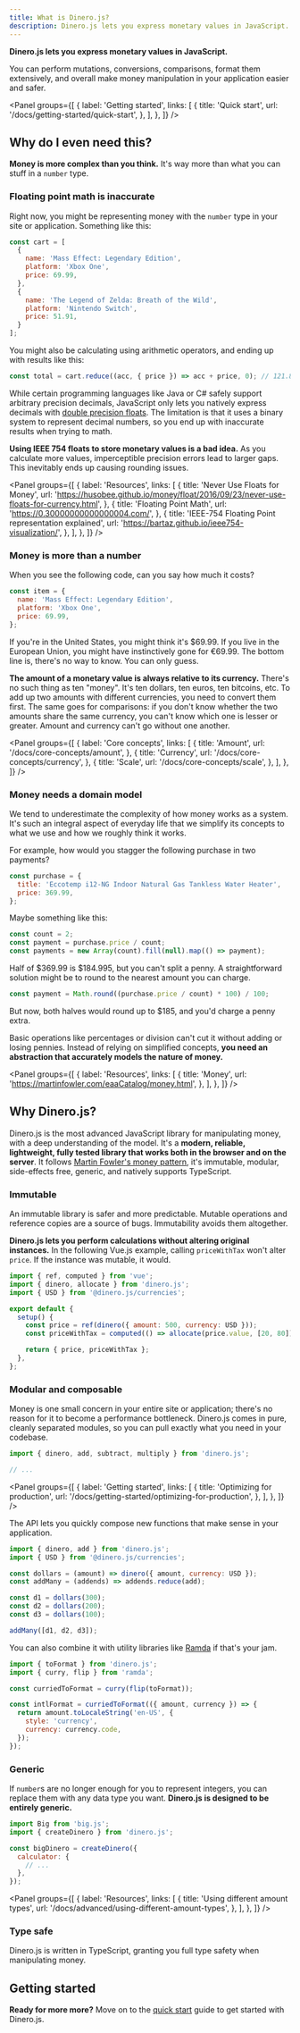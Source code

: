 ```yaml
---
title: What is Dinero.js?
description: Dinero.js lets you express monetary values in JavaScript.
---
```


**Dinero.js lets you express monetary values in JavaScript.**

You can perform mutations, conversions, comparisons, format them extensively, and overall make money manipulation in your application easier and safer.

<Panel
  groups={[
    {
      label: 'Getting started',
      links: [
        {
          title: 'Quick start',
          url: '/docs/getting-started/quick-start',
        },
      ],
    },
  ]}
/>

## Why do I even need this?

**Money is more complex than you think.** It's way more than what you can stuff in a `number` type.

### Floating point math is inaccurate

Right now, you might be representing money with the `number` type in your site or application. Something like this:

```js
const cart = [
  {
    name: 'Mass Effect: Legendary Edition',
    platform: 'Xbox One',
    price: 69.99,
  },
  {
    name: 'The Legend of Zelda: Breath of the Wild',
    platform: 'Nintendo Switch',
    price: 51.91,
  }
];
```

You might also be calculating using arithmetic operators, and ending up with results like this:

```js
const total = cart.reduce((acc, { price }) => acc + price, 0); // 121.89999999999999 😧
```

While certain programming languages like Java or C# safely support arbitrary precision decimals, JavaScript only lets you natively express decimals with [double precision floats](https://wikipedia.org/wiki/IEEE_754). The limitation is that it uses a binary system to represent decimal numbers, so you end up with inaccurate results when trying to math.

**Using IEEE 754 floats to store monetary values is a bad idea.** As you calculate more values, imperceptible precision errors lead to larger gaps. This inevitably ends up causing rounding issues.

<Panel
  groups={[
    {
      label: 'Resources',
      links: [
        {
          title: 'Never Use Floats for Money',
          url: 'https://husobee.github.io/money/float/2016/09/23/never-use-floats-for-currency.html',
        },
        {
          title: 'Floating Point Math',
          url: 'https://0.30000000000000004.com/',
        },
        {
          title: 'IEEE-754 Floating Point representation explained',
          url: 'https://bartaz.github.io/ieee754-visualization/',
        },
      ],
    },
  ]}
/>

### Money is more than a number

When you see the following code, can you say how much it costs?

```js
const item = {
  name: 'Mass Effect: Legendary Edition',
  platform: 'Xbox One',
  price: 69.99,
};
```

If you're in the United States, you might think it's $69.99. If you live in the European Union, you might have instinctively gone for €69.99. The bottom line is, there's no way to know. You can only guess.

**The amount of a monetary value is always relative to its currency.** There's no such thing as ten "money". It's ten dollars, ten euros, ten bitcoins, etc. To add up two amounts with different currencies, you need to convert them
first. The same goes for comparisons: if you don't know whether the two amounts share the same currency, you can't know which one is lesser or greater. Amount and currency can't go without one another.

<Panel
  groups={[
    {
      label: 'Core concepts',
      links: [
        {
          title: 'Amount',
          url: '/docs/core-concepts/amount',
        },
        {
          title: 'Currency',
          url: '/docs/core-concepts/currency',
        },
        {
          title: 'Scale',
          url: '/docs/core-concepts/scale',
        },
      ],
    },
  ]}
/>

### Money needs a domain model

We tend to underestimate the complexity of how money works as a system. It's such an integral aspect of everyday life that we simplify its concepts to what we use and how we roughly think it works.

For example, how would you stagger the following purchase in two payments?

```js
const purchase = {
  title: 'Eccotemp i12-NG Indoor Natural Gas Tankless Water Heater',
  price: 369.99,
};
```

Maybe something like this:

```js
const count = 2;
const payment = purchase.price / count;
const payments = new Array(count).fill(null).map(() => payment);
```

Half of $369.99 is $184.995, but you can't split a penny. A straightforward solution might be to round to the nearest amount you can charge.

```js
const payment = Math.round((purchase.price / count) * 100) / 100;
```

But now, both halves would round up to $185, and you'd charge a penny extra.

Basic operations like percentages or division can't cut it without adding or losing pennies. Instead of relying on simplified concepts, **you need an abstraction that accurately models the nature of money.**

<Panel
  groups={[
    {
      label: 'Resources',
      links: [
        {
          title: 'Money',
          url: 'https://martinfowler.com/eaaCatalog/money.html',
        },
      ],
    },
  ]}
/>

## Why Dinero.js?

Dinero.js is the most advanced JavaScript library for manipulating money, with a deep understanding of the model. It's a **modern, reliable, lightweight, fully tested library that works both in the browser and on the server**. It follows [Martin Fowler's money pattern](https://martinfowler.com/eaaCatalog/money.html), it's immutable, modular, side-effects free, generic, and natively supports TypeScript.

### Immutable

An immutable library is safer and more predictable. Mutable operations and reference copies are a source of bugs. Immutability avoids them altogether.

**Dinero.js lets you perform calculations without altering original instances.** In the following Vue.js example, calling `priceWithTax` won't alter `price`. If the instance was mutable, it would.

```js
import { ref, computed } from 'vue';
import { dinero, allocate } from 'dinero.js';
import { USD } from '@dinero.js/currencies';

export default {
  setup() {
    const price = ref(dinero({ amount: 500, currency: USD }));
    const priceWithTax = computed(() => allocate(price.value, [20, 80])[0]);

    return { price, priceWithTax };
  },
};
```

### Modular and composable

Money is one small concern in your entire site or application; there's no reason for it to become a performance bottleneck. Dinero.js comes in pure, cleanly separated modules, so you can pull exactly what you need in your codebase.

```js
import { dinero, add, subtract, multiply } from 'dinero.js';

// ...
```

<Panel
  groups={[
    {
      label: 'Getting started',
      links: [
        {
          title: 'Optimizing for production',
          url: '/docs/getting-started/optimizing-for-production',
        },
      ],
    },
  ]}
/>

The API lets you quickly compose new functions that make sense in your application.

```js
import { dinero, add } from 'dinero.js';
import { USD } from '@dinero.js/currencies';

const dollars = (amount) => dinero({ amount, currency: USD });
const addMany = (addends) => addends.reduce(add);

const d1 = dollars(300);
const d2 = dollars(200);
const d3 = dollars(100);

addMany([d1, d2, d3]);
```

You can also combine it with utility libraries like [Ramda](https://ramdajs.com/) if that's your jam.

```js
import { toFormat } from 'dinero.js';
import { curry, flip } from 'ramda';

const curriedToFormat = curry(flip(toFormat));

const intlFormat = curriedToFormat(({ amount, currency }) => {
  return amount.toLocaleString('en-US', {
    style: 'currency',
    currency: currency.code,
  });
});
```

### Generic

If `number`s are no longer enough for you to represent integers, you can replace them with any data type you want. **Dinero.js is designed to be entirely generic.**

```js
import Big from 'big.js';
import { createDinero } from 'dinero.js';

const bigDinero = createDinero({
  calculator: {
    // ...
  },
});
```

<Panel
  groups={[
    {
      label: 'Resources',
      links: [
        {
          title: 'Using different amount types',
          url: '/docs/advanced/using-different-amount-types',
        },
      ],
    },
  ]}
/>

### Type safe

Dinero.js is written in TypeScript, granting you full type safety when manipulating money.

## Getting started

**Ready for more more?** Move on to the [quick start](/docs/getting-started/quick-start) guide to get started with Dinero.js.
